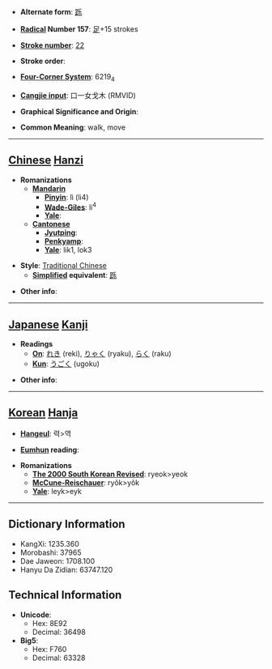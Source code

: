 * '''Alternate form''': [[跞]]

* '''[[Wiktionary:Chinese radical index| Radical]] Number 157''': [[Wiktionary:Chinese radical index 足|足]]+15 strokes

* '''[[Wiktionary:Chinese total strokes index|Stroke number]]''': [[Wiktionary:Chinese total strokes index 22|22]]

* '''Stroke order''': 

* '''[[Wiktionary:Chinese four corner index|Four-Corner System]]''': 6219<sub>4</sub>

* '''[[Wiktionary:Chinese Cangjie index|Cangjie input]]''': 口一女戈木 (RMVID)

* '''Graphical Significance and Origin''': 

* '''Common Meaning''': walk, move

----

== [[Chinese]] [[Hanzi]] ==

* '''Romanizations'''
** '''[[Mandarin]]'''
*** '''[[Pinyin]]''': lì (li4)
*** '''[[Wade-Giles]]''': li<sup>4</sup>
*** '''[[Yale]]''': 
** '''[[Cantonese]]'''
*** '''[[Jyutping]]''':
*** '''[[Penkyamp]]''': 
*** '''[[Yale]]''': lik1, lok3

* '''Style''': [[Traditional Chinese]] 
** '''[[Simplified Chinese|Simplified]] equivalent''': [[跞]]

* '''Other info''': 

----

== [[Japanese]] [[Kanji]] ==

* '''Readings'''
** '''[[On]]''': [[れき]] (reki), [[りゃく]] (ryaku), [[らく]] (raku)
** '''[[Kun]]''': [[うごく]] (ugoku)

* '''Other info''':  

----

== [[Korean]] [[Hanja]] ==

* '''[[Hangeul]]''': 력>역

* '''[[Eumhun]] reading''': 

* '''Romanizations'''
** '''[[The 2000 South Korean Revised Romanization|The 2000 South Korean Revised]]''': ryeok>yeok
** '''[[McCune-Reischauer]]''': ryŏk>yŏk
** '''[[Yale]]''': leyk>eyk

----

== Dictionary Information ==

* KangXi: 1235.360
* Morobashi: 37965
* Dae Jaweon: 1708.100
* Hanyu Da Zidian: 63747.120

== Technical Information ==

* '''Unicode''':
** Hex: 8E92
** Decimal: 36498
* '''Big5''':
** Hex: F760
** Decimal: 63328